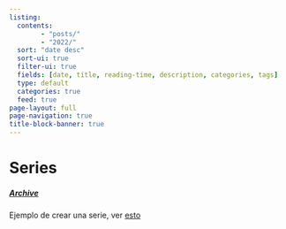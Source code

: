 ```yaml
---
listing:
  contents:
        - "posts/"
        - "2022/"
  sort: "date desc"
  sort-ui: true
  filter-ui: true
  fields: [date, title, reading-time, description, categories, tags]
  type: default
  categories: true
  feed: true
page-layout: full
page-navigation: true
title-block-banner: true
---
```


# Series

##### [Archive](archive.html)
Ejemplo de crear una serie, ver [esto](https://albert-rapp.de/posts/13_quarto_blog_writing_guide/13_quarto_blog_writing_guide.html#create-your-own-series)

